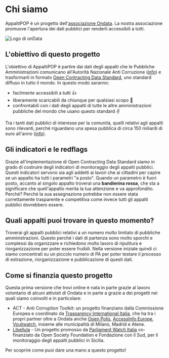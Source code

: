 # Chi siamo

AppaltiPOP è un progetto dell'[associazione Ondata](https://www.ondata.it).
La nostra associazione promuove l'apertura dei dati pubblici per renderli accessibili a tutti.

![Logo di onData](/partners/ondata-italy.png "Logo di onData")

## L'obiettivo di questo progetto

L'obiettivo di AppaltiPOP è partire dai dati degli appalti che le Pubbliche Amministrazioni comunicano all'Autorità Nazionale Anti Corruzione ([info](http://www.anticorruzione.it/portal/public/classic/Attivitadocumentazione/ContrattiPubblici/Normativa)) e trasformarli in formato [Open Contracting Data Standard](https://standard.open-contracting.org/latest/en/), uno standard diffuso in tutto il mondo.
In questo modo saranno:

-   facilmente accessibili a tutti :+1:
-   liberamente scaricabili da chiunque per qualsiasi scopo :dog:
-   confrontabili con i dati degli appalti di tutte le altre amministrazioni pubbliche del mondo che usano questo standard :v:

Tra i tanti dati pubblici di interesse per la comunità, quelli relativi agli appalti sono rilevanti, perché riguardano una spesa pubblica di circa 150 miliardi di euro all'anno ([info](https://ec.europa.eu/internal_market/scoreboard/performance_by_member_state/index_en.htm)).

## Gli indicatori e le redflags

Grazie all'implementazione di Open Contracting Data Standard siamo in grado di costruire degli indicatori di monitoraggio degli appalti pubblici.
Questi indicatori servono sia agli addetti ai lavori che ai cittadini per capire se un appalto ha tutti i parametri "a posto".
Quando un parametro è fuori posto, accanto al singolo appalto troverai una **bandierina rossa**, che sta a significare che quell'appalto merita la tua attenzione e va approfondito.
Perché? Perché la sua assegnazione potrebbe non essere stata correttamente trasparente e competitiva come invece tutti gli appalti pubblici dovrebbero essere.

## Quali appalti puoi trovare in questo momento?

Troverai gli appalti pubblici relativi a un numero molto limitato di pubbliche amministrazioni.
Questo perché i dati di partenza sono molto sporchi e complessi da organizzare e richiedono molto lavoro di ripulitura e riorganizzazione per poter essere fruibili.
Nella versione iniziale quindi ci siamo concentrati su un piccolo numero di PA per poter testare il processo di estrazione, riorganizzazione e pubblicazione di questi dati.

## Come si finanzia questo progetto

Questa prima versione che trovi online è nata in parte grazie al lavoro volontario di alcuni attivisti di Ondata e in parte a grazie a dei progetti nei quali siamo coinvolti e in particolare:

- ACT - Anti Corruption Toolkit: un progetto finanziano dalla Commissione Europea e coordinato da [Trasparency International Italia](https://www.transparency.it/), che ha tra i propri partner oltre a Ondata anche [Open Polis](https://www.openpolis.it/), [AccessInfo Europe](https://www.access-info.org/), [Vouliwatch](https://vouliwatch.gr/), insieme alle municipalità di Milano, Madrid e Atene.
- [Libellula](http://libellulalab.it/) - Un progetto promosso da [Parliament Watch Italia](http://parliamentwatch.it/) co-finanziato da Open Society Foundation e Fondazione con il Sud, per il monitoraggio degli appalti pubblici in Sicilia.

Per scoprire come puoi dare una mano a questo progetto!

<Card
    title="Partecipa"
    description="Lavoriamo insieme per monitorare gli appalti pubblici."
    url=""
    icon="/icons/get-involved.png"
/>
